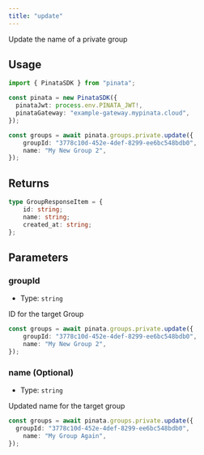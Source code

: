 ```yaml
---
title: "update"
---
```


Update the name of a private group

## Usage

```typescript
import { PinataSDK } from "pinata";

const pinata = new PinataSDK({
  pinataJwt: process.env.PINATA_JWT!,
  pinataGateway: "example-gateway.mypinata.cloud",
});

const groups = await pinata.groups.private.update({
	groupId: "3778c10d-452e-4def-8299-ee6bc548bdb0",
	name: "My New Group 2",
});
```

## Returns

```typescript
type GroupResponseItem = {
    id: string;
    name: string;
    created_at: string;
};
```

## Parameters

### groupId

- Type: `string`

ID for the target Group

```typescript {2}
const groups = await pinata.groups.private.update({
	groupId: "3778c10d-452e-4def-8299-ee6bc548bdb0",
	name: "My New Group 2",
});
```

### name (Optional)

- Type: `string`

Updated name for the target group

```typescript {2}
const groups = await pinata.groups.private.update({
  groupId: "3778c10d-452e-4def-8299-ee6bc548bdb0",
	name: "My Group Again",
});
```
